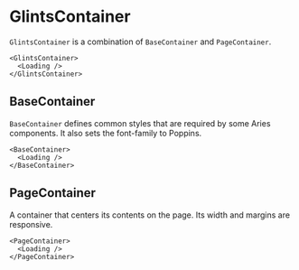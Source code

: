 
<Meta title="Utilities/GlintsContainer" />

# GlintsContainer

`GlintsContainer` is a combination of `BaseContainer` and `PageContainer`.

```
<GlintsContainer>
  <Loading />
</GlintsContainer>
```

## BaseContainer

`BaseContainer` defines common styles that are required by some Aries components. It also sets the font-family to Poppins.

```
<BaseContainer>
  <Loading />
</BaseContainer>
```

## PageContainer

A container that centers its contents on the page. Its width and margins are responsive.

```
<PageContainer>
  <Loading />
</PageContainer>
```
